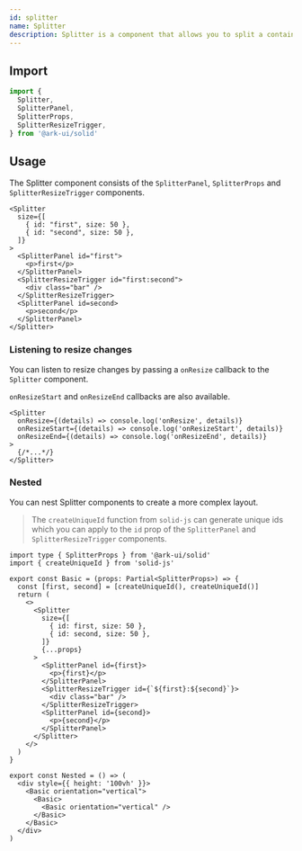 ```yaml
---
id: splitter
name: Splitter
description: Splitter is a component that allows you to split a container into two or more resizable sections.
---
```


## Import

```ts
import {
  Splitter,
  SplitterPanel,
  SplitterProps,
  SplitterResizeTrigger,
} from '@ark-ui/solid'
```

## Usage

The Splitter component consists of the `SplitterPanel`, `SplitterProps` and
`SplitterResizeTrigger` components.

```tsx
<Splitter
  size={[
    { id: "first", size: 50 },
    { id: "second", size: 50 },
  ]}
>
  <SplitterPanel id="first">
    <p>first</p>
  </SplitterPanel>
  <SplitterResizeTrigger id="first:second">
    <div class="bar" />
  </SplitterResizeTrigger>
  <SplitterPanel id=second>
    <p>second</p>
  </SplitterPanel>
</Splitter>
```

### Listening to resize changes

You can listen to resize changes by passing a `onResize` callback to the
`Splitter` component.

`onResizeStart` and `onResizeEnd` callbacks are also available.

```tsx
<Splitter
  onResize={(details) => console.log('onResize', details)}
  onResizeStart={(details) => console.log('onResizeStart', details)}
  onResizeEnd={(details) => console.log('onResizeEnd', details)}
>
  {/*...*/}
</Splitter>
```

### Nested

You can nest Splitter components to create a more complex layout.

> The `createUniqueId` function from `solid-js` can generate unique ids which you
> can apply to the `id` prop of the `SplitterPanel` and `SplitterResizeTrigger`
> components.

```tsx
import type { SplitterProps } from '@ark-ui/solid'
import { createUniqueId } from 'solid-js'

export const Basic = (props: Partial<SplitterProps>) => {
  const [first, second] = [createUniqueId(), createUniqueId()]
  return (
    <>
      <Splitter
        size={[
          { id: first, size: 50 },
          { id: second, size: 50 },
        ]}
        {...props}
      >
        <SplitterPanel id={first}>
          <p>{first}</p>
        </SplitterPanel>
        <SplitterResizeTrigger id={`${first}:${second}`}>
          <div class="bar" />
        </SplitterResizeTrigger>
        <SplitterPanel id={second}>
          <p>{second}</p>
        </SplitterPanel>
      </Splitter>
    </>
  )
}

export const Nested = () => (
  <div style={{ height: '100vh' }}>
    <Basic orientation="vertical">
      <Basic>
        <Basic orientation="vertical" />
      </Basic>
    </Basic>
  </div>
)
```
